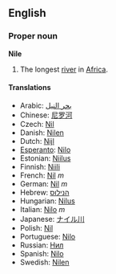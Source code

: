 ==English==
===Proper noun===
'''Nile'''
{{wikipedia}}
# The longest [[river]] in [[Africa]].

====Translations====
*Arabic: [[بحر النيل]]
*Chinese: [[尼罗河]]
*Czech: [[Nil#Czech|Nil]]
*Danish: [[Nilen#Danish|Nilen]]
*Dutch: [[Nijl]]
*[[Esperanto]]: [[Nilo#Esperanto|Nilo]]
*Estonian: [[Niilus]]
*Finnish: [[Niili]]
*French: [[Nil#French|Nil]] ''m''
*German: [[Nil#German|Nil]] ''m''
*Hebrew: [[הנילוס]]
*Hungarian: [[Nilus]]
*Italian: [[Nilo#Italian|Nilo]] ''m''
*Japanese: [[ナイル川]]
*Polish: [[Nil#Polish|Nil]]
*Portuguese: [[Nilo#Portuguese|Nilo]]
*Russian: [[Нил]]
*Spanish: [[Nilo#Spanish|Nilo]]
*Swedish: [[Nilen#Swedish|Nilen]]